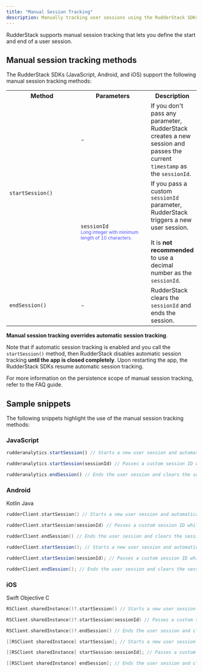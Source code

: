 ```yaml
---
title: "Manual Session Tracking"
description: Manually tracking user sessions using the RudderStack SDKs.
---
```


RudderStack supports manual session tracking that lets you define the start and end of a user session.

## Manual session tracking methods

The RudderStack SDKs (<Link to="/sources/event-streams/sdks/rudderstack-javascript-sdk/">JavaScript</Link>, <Link to="/sources/event-streams/sdks/rudderstack-android-sdk/">Android</Link>, and <Link to="/sources/event-streams/sdks/rudderstack-ios-sdk/">iOS</Link>) support the following manual session tracking methods:

<table>
  <tr>
    <th width="180px">Method</th>
    <th width="180px">Parameters</th>
    <th>Description</th>
  </tr>
  <tr>
    <td rowspan="2"><code class="inline-code">startSession()</code></td>
    <td>-</td>
    <td>If you don't pass any parameter, RudderStack creates a new session and passes the current <code class="inline-code">timestamp</code> as the <Link to="/sources/event-streams/sdks/session-tracking/faq/#how-does-rudderstack-determine-the-sessionid"><code class="inline-code">sessionId</code></Link>.</td>
  </tr>
  <tr>
    <td><code class="inline-code">sessionId</code><br /> <span style="color: #4D4DFF;font-size:12px;">Long integer with minimum length of 10 characters.</span></td>
    <td>If you pass a custom <code class="inline-code">sessionId</code> parameter, RudderStack triggers a new user session. <br/><br/> It is <strong>not recommended</strong> to use a decimal number as the <code class="inline-code">sessionId</code>. </td>
  </tr>
  <tr>
    <td><code class="inline-code">endSession()</code></td>
    <td>-</td>
    <td>RudderStack clears the <code class="inline-code">sessionId</code> and ends the session.</td>
  </tr>
</table>

<div class="warningBlock">
<strong>Manual session tracking overrides <Link to="/sources/event-streams/sdks/session-tracking/#automatic-session-tracking">automatic session tracking</Link></strong>. 
</div>

Note that if automatic session tracking is enabled and you call the <code class="inline-code">startSession()</code> method, then RudderStack disables automatic session tracking **until the app is closed completely**. Upon restarting the app, the RudderStack SDKs resume automatic session tracking.

For more information on the persistence scope of manual session tracking, refer to the <Link to="/sources/event-streams/sdks/session-tracking/faq/#what-is-the-scope-of-persistence-in-case-of-manual-session-tracking">FAQ</Link> guide.

## Sample snippets

The following snippets highlight the use of the manual session tracking methods:

### JavaScript

```javascript
rudderanalytics.startSession() // Starts a new user session and automatically assigns a session ID.

rudderanalytics.startSession(sessionId) // Passes a custom session ID while creating a new session.

rudderanalytics.endSession() // Ends the user session and clears the session ID.
```

### Android

<Tabs>
  <TabList>
    <Tab>Kotlin</Tab>
    <Tab>Java</Tab>
  </TabList>
    <TabPanels>
      <TabPanel>
<span>

```kotlin
rudderClient.startSession() // Starts a new user session and automatically assigns a session ID.

rudderClient.startSession(sessionId) // Passes a custom session ID while creating a new session.

rudderClient.endSession() // Ends the user session and clears the session ID.
```
</span>
      </TabPanel>
      <TabPanel>
<span>

```java
rudderClient.startSession(); // Starts a new user session and automatically assigns a session ID.

rudderClient.startSession(sessionId); // Passes a custom session ID while creating a new session.

rudderClient.endSession(); // Ends the user session and clears the session ID.
```
</span>
      </TabPanel>
    </TabPanels>
</Tabs>


### iOS

<Tabs>
  <TabList>
    <Tab>Swift</Tab>
    <Tab>Objective C</Tab>
  </TabList>
    <TabPanels>
      <TabPanel>
<span>

```swift
RSClient.sharedInstance()?.startSession() // Starts a new user session and automatically assigns a session ID.

RSClient.sharedInstance()?.startSession(sessionId) // Passes a custom session ID while creating a new session.

RSClient.sharedInstance()?.endSession() // Ends the user session and clears the session ID.
```
</span>
      </TabPanel>
      <TabPanel>
<span>

```objectivec
[[RSClient sharedInstance] startSession]; // Starts a new user session and automatically assigns a session ID.

[[RSClient sharedInstance] startSession:sessionId]; // Passes a custom session ID while creating a new session.

[[RSClient sharedInstance] endSession]; // Ends the user session and clears the session ID.
```
</span>
      </TabPanel>
    </TabPanels>
</Tabs>